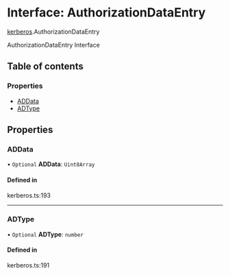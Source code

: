 # Interface: AuthorizationDataEntry

[kerberos](/templates/protocols/javascript/modules/kerberos).AuthorizationDataEntry

AuthorizationDataEntry Interface

## Table of contents

### Properties

- [ADData](/templates/protocols/javascript/modules/kerberos.AuthorizationDataEntry#addata)
- [ADType](/templates/protocols/javascript/modules/kerberos.AuthorizationDataEntry#adtype)

## Properties

### ADData

• `Optional` **ADData**: `Uint8Array`

#### Defined in

kerberos.ts:193

___

### ADType

• `Optional` **ADType**: `number`

#### Defined in

kerberos.ts:191
